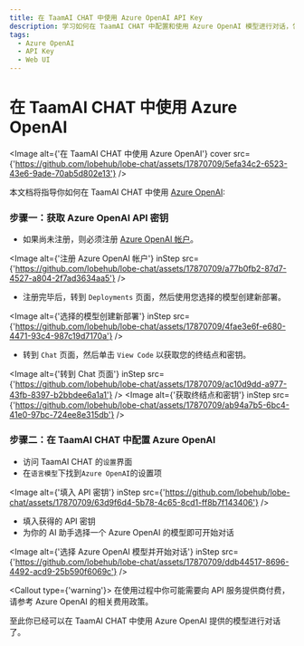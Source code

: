 ```yaml
---
title: 在 TaamAI CHAT 中使用 Azure OpenAI API Key
description: 学习如何在 TaamAI CHAT 中配置和使用 Azure OpenAI 模型进行对话，包括获取 API 密钥和选择模型。
tags:
  - Azure OpenAI
  - API Key
  - Web UI
---
```


# 在 TaamAI CHAT 中使用 Azure OpenAI

<Image
  alt={'在 TaamAI CHAT 中使用 Azure OpenAI'}
  cover
  src={'https://github.com/lobehub/lobe-chat/assets/17870709/5efa34c2-6523-43e6-9ade-70ab5d802e13'}
/>

本文档将指导你如何在 TaamAI CHAT 中使用 [Azure OpenAI](https://oai.azure.com/):

<Steps>

### 步骤一：获取 Azure OpenAI API 密钥

- 如果尚未注册，则必须注册 [Azure OpenAI 帐户](https://oai.azure.com/)。

<Image
  alt={'注册 Azure OpenAI 帐户'}
  inStep
  src={'https://github.com/lobehub/lobe-chat/assets/17870709/a77b0fb2-87d7-4527-a804-2f7ad3634aa5'}
/>

- 注册完毕后，转到 `Deployments` 页面，然后使用您选择的模型创建新部署。

<Image
  alt={'选择的模型创建新部署'}
  inStep
  src={'https://github.com/lobehub/lobe-chat/assets/17870709/4fae3e6f-e680-4471-93c4-987c19d7170a'}
/>

- 转到 `Chat` 页面，然后单击 `View Code` 以获取您的终结点和密钥。

<Image
  alt={'转到 Chat 页面'}
  inStep
  src={'https://github.com/lobehub/lobe-chat/assets/17870709/ac10d9dd-a977-43fb-8397-b2bbdee6a1a1'}
/>
<Image
  alt={'获取终结点和密钥'}
  inStep
  src={'https://github.com/lobehub/lobe-chat/assets/17870709/ab94a7b5-6bc4-41e0-97bc-724ee8e315db'}
/>

### 步骤二：在 TaamAI CHAT 中配置 Azure OpenAI

- 访问 TaamAI CHAT 的`设置`界面
- 在`语言模型`下找到`Azure OpenAI`的设置项

<Image
  alt={'填入 API 密钥'}
  inStep
  src={'https://github.com/lobehub/lobe-chat/assets/17870709/63d9f6d4-5b78-4c65-8cd1-ff8b7f143406'}
/>

- 填入获得的 API 密钥
- 为你的 AI 助手选择一个 Azure OpenAI 的模型即可开始对话

<Image
  alt={'选择 Azure OpenAI 模型并开始对话'}
  inStep
  src={'https://github.com/lobehub/lobe-chat/assets/17870709/ddb44517-8696-4492-acd9-25b590f6069c'}
/>

<Callout type={'warning'}>
  在使用过程中你可能需要向 API 服务提供商付费，请参考 Azure OpenAI 的相关费用政策。
</Callout>

</Steps>

至此你已经可以在 TaamAI CHAT 中使用 Azure OpenAI 提供的模型进行对话了。
